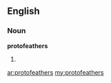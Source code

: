 ==English==

===Noun===
'''protofeathers'''

# {{plural of|protofeather}}

[[ar:protofeathers]]
[[my:protofeathers]]